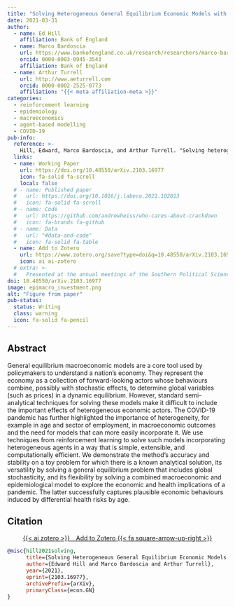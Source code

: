 ```yaml
---
title: "Solving Heterogeneous General Equilibrium Economic Models with Deep Reinforcement Learning"
date: 2021-03-31
author:
  - name: Ed Hill
    affiliation: Bank of England
  - name: Marco Bardoscia
    url: https://www.bankofengland.co.uk/research/researchers/marco-bardoscia
    orcid: 0000-0003-0945-3543
    affiliation: Bank of England
  - name: Arthur Turrell
    url: http://www.aeturrell.com
    orcid: 0000-0002-2525-0773
    affiliation: "{{< meta affiliation-meta >}}"
categories:
  - reinforcement learning
  - epidemiology
  - macroeconomics
  - agent-based modelling
  - COVID-19
pub-info:
  reference: >-
    Hill, Edward, Marco Bardoscia, and Arthur Turrell. "Solving heterogeneous general equilibrium economic models with deep reinforcement learning." <i>arXiv</i> arXiv:2103.16977 (2021).
  links:
  - name: Working Paper
    url: https://doi.org/10.48550/arXiv.2103.16977
    icon: fa-solid fa-scroll
    local: false
  # - name: Published paper
  #   url: https://doi.org/10.1016/j.labeco.2021.102013
  #   icon: fa-solid fa-scroll
  # - name: Code
  #   url: https://github.com/andrewheiss/who-cares-about-crackdown
  #   icon: fa-brands fa-github
  # - name: Data
  #   url: "#data-and-code"
  #   icon: fa-solid fa-table
  - name: Add to Zotero
    url: https://www.zotero.org/save?type=doi&q=10.48550/arXiv.2103.16977
    icon: ai ai-zotero
  # extra: >-
  #   Presented at the annual meetings of the Southern Political Science Association (SPSA), New Orleans, LA, January 2014; and the International Studies Association (ISA), Toronto, Canada, March 2014
doi: 10.48550/arXiv.2103.16977
image: epimacro_investment.png
alt: "Figure from paper"
pub-status: 
  status: Writing
  class: warning
  icon: fa-solid fa-pencil
---
```



## Abstract

General equilibrium macroeconomic models are a core tool used by policymakers to understand a nation's economy. They represent the economy as a collection of forward-looking actors whose behaviours combine, possibly with stochastic effects, to determine global variables (such as prices) in a dynamic equilibrium. However, standard semi-analytical techniques for solving these models make it difficult to include the important effects of heterogeneous economic actors. The COVID-19 pandemic has further highlighted the importance of heterogeneity, for example in age and sector of employment, in macroeconomic outcomes and the need for models that can more easily incorporate it. We use techniques from reinforcement learning to solve such models incorporating heterogeneous agents in a way that is simple, extensible, and computationally efficient. We demonstrate the method's accuracy and stability on a toy problem for which there is a known analytical solution, its versatility by solving a general equilibrium problem that includes global stochasticity, and its flexibility by solving a combined macroeconomic and epidemiological model to explore the economic and health implications of a pandemic. The latter successfully captures plausible economic behaviours induced by differential health risks by age.


## Citation

<p class="buttons" style="text-align:center;">
<a class="btn btn-danger" target="_blank" href="https://www.zotero.org/save?type=doi&q=10.48550/arXiv.2103.16977">{{< ai zotero >}}&emsp;Add to Zotero {{< fa square-arrow-up-right >}}</a>
</p>


```bibtex
@misc{hill2021solving,
      title={Solving Heterogeneous General Equilibrium Economic Models with Deep Reinforcement Learning}, 
      author={Edward Hill and Marco Bardoscia and Arthur Turrell},
      year={2021},
      eprint={2103.16977},
      archivePrefix={arXiv},
      primaryClass={econ.GN}
}
```
